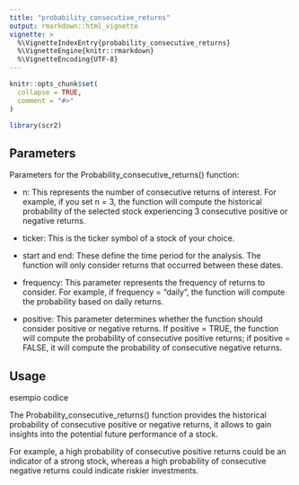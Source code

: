---
title: "probability_consecutive_returns"
output: rmarkdown::html_vignette
vignette: >
  %\VignetteIndexEntry{probability_consecutive_returns}
  %\VignetteEngine{knitr::rmarkdown}
  %\VignetteEncoding{UTF-8}
---

```{r, include = FALSE}
knitr::opts_chunk$set(
  collapse = TRUE,
  comment = "#>"
)
```

```{r setup}
library(scr2)
```


## Parameters

Parameters for the Probability_consecutive_returns() function:

- n: This represents the number of consecutive returns of interest. For example, if you set n = 3, the function will compute the historical probability of the selected stock experiencing 3 consecutive positive or negative returns.

- ticker: This is the ticker symbol of a stock of your choice.

- start and end: These define the time period for the analysis. The function will only consider returns that occurred between these dates.

- frequency: This parameter represents the frequency of returns to consider. For example, if frequency = "daily", the function will compute the probability based on daily returns.

- positive: This parameter determines whether the function should consider positive or negative returns. If positive = TRUE, the function will compute the probability of consecutive positive returns; if positive = FALSE, it will compute the probability of consecutive negative returns.

## Usage

esempio codice

The Probability_consecutive_returns() function provides the historical probability of consecutive positive or negative returns, it allows to gain insights into the potential future performance of a stock.

For example, a high probability of consecutive positive returns could be an indicator of a strong stock, whereas a high probability of consecutive negative returns could indicate riskier investments.
